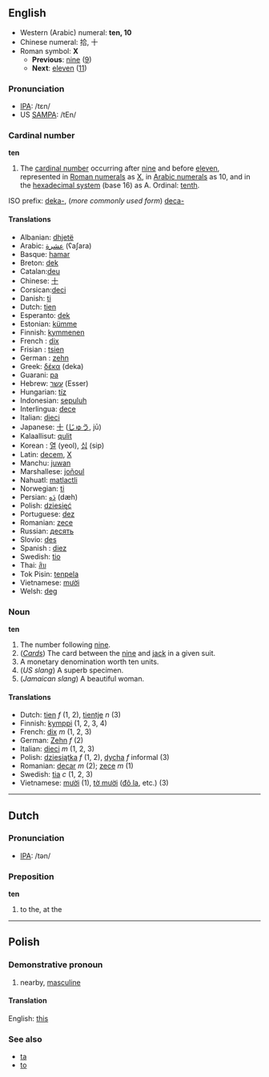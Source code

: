 ==English==

*Western (Arabic) numeral: '''ten, 10'''
*Chinese numeral: 拾, 十
*Roman symbol: '''X'''
**'''Previous''': [[nine]] ([[9]])
**'''Next''': [[eleven]] ([[11]])

===Pronunciation===
*[[w:IPA|IPA]]: /tɛn/
*US [[SAMPA]]: /tEn/

===Cardinal number===
'''ten'''

# The [[cardinal number]] occurring after [[nine]] and before [[eleven]], represented in [[Roman numerals]] as [[X]], in [[Arabic numerals]] as 10, and in the [[hexadecimal|hexadecimal system]] (base 16) as A. Ordinal: [[tenth]]. 

ISO prefix: [[deka-]], (''more commonly used form'') [[deca-]]

====Translations====
*Albanian: [[dhjetë]]
*Arabic: [[عشرة]] (ʕaʃara)
*Basque: [[hamar]]
*Breton: [[dek]]
*Catalan:[[deu]]
*Chinese: [[十]]
*Corsican:[[deci]]
*Danish: [[ti]]
*Dutch: [[tien]]
*Esperanto: [[dek]]
*Estonian: [[kümme]]
*Finnish: [[kymmenen]]
*French : [[dix]]
*Frisian : [[tsien]]
*German : [[zehn]]
*Greek: [[δέκα]] (deka)
*Guarani: [[pa]]
*Hebrew: [[עשר]] (Esser)
*Hungarian: [[tíz]]
*Indonesian: [[sepuluh]]
*Interlingua: [[dece]]
*Italian: [[dieci]]
*Japanese: [[十]] ([[じゅう]], jū)
*Kalaallisut: [[qulit]]
*Korean : [[열]] (yeol), [[십]] (sip)
*Latin: [[decem]], [[X]]
*Manchu: [[juwan]]
*Marshallese: [[joñoul]]
*Nahuatl: [[matlactli]]
*Norwegian: [[ti]]
*Persian: [[دَه]] (dæh)
*Polish: [[dziesięć]]
*Portuguese: [[dez]]
*Romanian: [[zece]]
*Russian: [[десять]]
*Slovio: [[des]]
*Spanish : [[diez]]
*Swedish: [[tio]]
*Thai: [[สิบ]]
*Tok Pisin: [[tenpela]]
*Vietnamese: [[mười]]
*Welsh: [[deg]]

===Noun===
'''ten'''
# The number following [[nine]].
# (''[[playing_cards|Cards]]'') The card between the [[nine]] and [[jack]] in a given suit.
# A monetary denomination worth ten units.
# (''US slang'') A superb specimen.
# (''Jamaican slang'') A beautiful woman.

====Translations====
*Dutch: [[tien]] ''f'' (1, 2), [[tientje]] ''n'' (3)
*Finnish: [[kymppi]] (1, 2, 3, 4)
*French: [[dix]] ''m'' (1, 2, 3)
*German: [[Zehn]] ''f'' (2)
*Italian: [[dieci]] ''m'' (1, 2, 3)
*Polish: [[dziesiątka]] ''f'' (1, 2), [[dycha]] ''f'' informal (3)
*Romanian: [[decar]] ''m'' (2); [[zece]] ''m'' (1)
*Swedish: [[tia]] ''c'' (1, 2, 3)
*Vietnamese: [[mười]] (1), [[tờ mười]] ([[Đô la|đô la]], etc.) (3)

----
==Dutch==
=== Pronunciation ===
*[[w:IPA|IPA]]: /tən/

===Preposition===
'''ten'''

# to the, at the

----
==Polish==
===Demonstrative pronoun===

# nearby, [[masculine]]

====Translation====
English: [[this]]

===See also===
* [[ta]]
* [[to#Polish|to]]